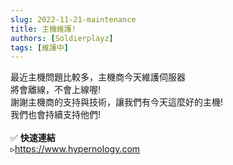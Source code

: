 ```yaml
---
slug: 2022-11-21-maintenance
title: 主機維護!
authors: [Soldierplayz]
tags: [維護中]
---
```


最近主機問題比較多，主機商今天維護伺服器 <br />
將會離線，不會上線喔! <br />
謝謝主機商的支持與技術，讓我們有今天這麼好的主機! <br />
我們也會持續支持他們! <br />
<br />
✅ **快速連結** <br />
▹https://www.hypernology.com <br />
